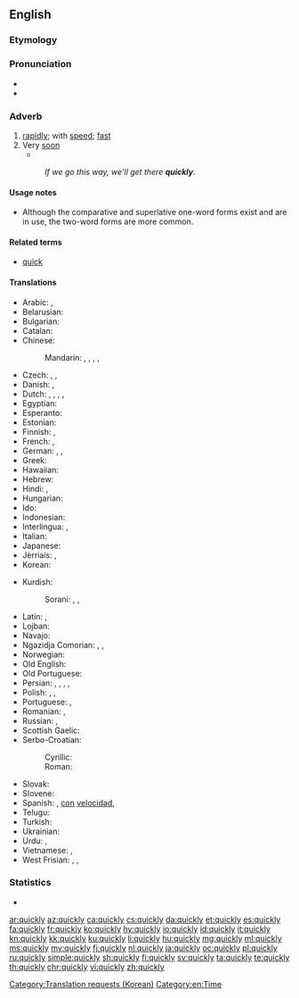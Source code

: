 ==English==

===Etymology===
{{suffix|quick|ly|lang=en}}

===Pronunciation===
* {{IPA|/ˈkwɪkli/|lang=en}}
* {{audio|en-us-quickly.ogg|Audio (US)|lang=en}}

===Adverb===
{{en-adv|quicker}}

# [[rapidly]]; with [[speed]]; [[fast]]
# Very [[soon]]
#* {{quote-news
|year=2011
|date=November 3
|author=Chris Bevan
|title=Rubin Kazan   1 - 0   Tottenham
|work=BBC Sport
|url=http://news.bbc.co.uk/sport2/hi/football/europe/15472973.stm
|page=
|passage=Another Karadeniz cross led to Cudicini's first save of the night, with the Spurs keeper making up for a weak punch by brilliantly pushing away Christian Noboa's snap-shot.<br>Two more top-class stops followed '''quickly''' afterwards, first from Natcho's rasping shot which was heading into the top corner, and then to deny Ryazantsev at his near post.}}
#: ''If we go this way, we'll get there '''quickly'''.''

====Usage notes====
* Although the comparative and superlative one-word forms exist and are in use, the two-word forms are more common.

====Related terms====
* [[quick]] {{qualifier|adjective}}

====Translations====
{{trans-top|rapidly, fast}}
* Arabic: {{t|ar|سرعة|tr=bi-súrʿa|alt=بسرعة|sc=Arab}}, {{t|ar|عاجلاً|tr=ʿāxilan|sc=Arab}}
* Belarusian: {{t|be|хутка|tr=xútka|sc=Cyrl}}
* Bulgarian: {{t+|bg|бързо|n|tr=bǎ̀rzo|sc=Cyrl}}
* Catalan: {{t+|ca|ràpidament}}
* Chinese:
*: Mandarin: {{t+|cmn|迅速|alt=迅速地|tr=xùnsù de|sc=Hani}}, {{t+|cmn|快速|alt=快速地|tr=kuàisù de|sc=Hani}}, {{t+|cmn|急速|alt=急速地|tr=jísù de|sc=Hani}}, {{t|cmn|趕快|alt=趕快地|sc=Hani}}, {{t+|cmn|赶快|alt=赶快地|tr=gǎnkuài de|sc=Hani}}
* Czech: {{t+|cs|rychle}}, {{t|cs|honem}}, {{t|cs|valem}}
* Danish: {{t+|da|hurtig}}, {{t|da|hurtigt}}
* Dutch: {{t+|nl|snel}}, {{t+|nl|vlug}}, {{t+|nl|gauw}}, {{t+|nl|spoedig}}, {{t|nl|gezwind}}
* Egyptian: {{t|egy|As}}
* Esperanto: {{t|eo|rapide}}
* Estonian: {{t+|et|kiiresti}}
* Finnish: {{t+|fi|nopeasti}}, {{t+|fi|äkkiä}}
* French: {{t+|fr|rapidement}}, {{t+|fr|vite}}
* German: {{t+|de|schnell}}, {{t+|de|rasch}}, {{t+|de|geschwind}}
* Greek: {{t+|el|γρήγορα}}
* Hawaiian: {{t|haw|wikiwiki}}
* Hebrew: {{t+|he|מהר|tr=mahér}}
* Hindi: {{t|hi|झटपट|tr=jhațpaț|sc=Deva}}, {{t+|hi|जल्दी|tr=jaldī se|alt=जल्दी से|sc=Deva}}
* Hungarian: {{t+|hu|gyorsan}}
* Ido: {{t+|io|rapide}}
* Indonesian: {{t|id|dengan cepat}}
* Interlingua: {{t|ia|rapido}}, {{t|ia|rapidemente}}
* Italian: {{t+|it|rapidamente|m}}
* Japanese: {{t+|ja|はやい|tr=[[はやく]], hayaku|alt=速く|sc=Jpan}}
* Jèrriais: {{t|roa-jer|vite}}, {{t|roa-jer|rapidement}}
* Korean: {{t+|ko|빨리|sc=Kore}}
{{trans-mid}}
* Kurdish:
*: Sorani: {{t|ku|به‌هه‌ڵه‌داوان}}, {{t|ku|به‌ په‌له‌وه‌}}, {{t|ku|به‌گورجی}}
* Latin: {{t|la|cito}}, {{t|la|celeriter}}
* Lojban: {{t+|jbo|sutra}}
* Navajo: {{t|nv|hah}}
* Ngazidja Comorian: {{t|zdj|ha mbwiri}}, {{t|zdj|ha haraka}}, {{t|zdj|haraka}}
* Norwegian: {{t+|no|fort}}
* Old English: {{t|ang|hrædlīċe}}
* Old Portuguese: {{t|roa-opt|toste}}
* Persian: {{t+|fa|تند|tr=tond|sc=fa-Arab}}, {{t|fa|به‌سرعت|tr=be-sor'at|sc=fa-Arab}}, {{t+|fa|سریعا|tr=sari'an|alt=سریعاً|sc=fa-Arab}}, {{t+|fa|جلدی|tr=jaldi|sc=fa-Arab}} {{qualifier|informal}}, {{t|fa|به‌تندی|tr=be-tondi|sc=fa-Arab}}
* Polish: {{t+|pl|szybko}}, {{t+|pl|prędko}}, {{t|pl|bystro}}
* Portuguese: {{t+|pt|rápido}}, {{t+|pt|rapidamente}}
* Romanian: {{t+|ro|rapid}}, {{t+|ro|repede}}
* Russian: {{t+|ru|быстро|tr=býstro}}, {{t+|ru|скоро|tr=skóro|sc=Cyrl}}
* Scottish Gaelic: {{t|gd|gu grad}}
* Serbo-Croatian:
*: Cyrillic: {{t|sh|брзо}}
*: Roman: {{t+|sh|brzo}}
* Slovak: {{t|sk|rýchlo}}
* Slovene: {{t|sl|hítro}}
* Spanish: {{t+|es|rápido}}, [[con]] [[velocidad]], {{t+|es|rápidamente}}
* Telugu: {{t+|te|త్వరగా|tr=tvaragaa}}
* Turkish: {{t+|tr|çabuk}}
* Ukrainian: {{t+|uk|швидко|tr=švýdko|sc=Cyrl}}
* Urdu: {{t|ur|جلدی|tr=jaldī se|alt=جلدی سے|sc=ur-Arab}}, {{t|ur|جلدی|tr=jaldī|sc=ur-Arab}}
* Vietnamese: {{t+|vi|nhanh}}, {{t+|vi|mau}}
* West Frisian: {{t|fy|hurd}}, {{t|fy|fluch}}, {{t+|fy|gau}}
{{trans-bottom}}

===Statistics===
* {{rank|step|turning|village|813|quickly|lie|supposed|original}}

[[Category:Translation requests (Korean)]]
[[Category:en:Time]]

[[ar:quickly]]
[[az:quickly]]
[[ca:quickly]]
[[cs:quickly]]
[[da:quickly]]
[[et:quickly]]
[[es:quickly]]
[[fa:quickly]]
[[fr:quickly]]
[[ko:quickly]]
[[hy:quickly]]
[[io:quickly]]
[[id:quickly]]
[[it:quickly]]
[[kn:quickly]]
[[kk:quickly]]
[[ku:quickly]]
[[li:quickly]]
[[hu:quickly]]
[[mg:quickly]]
[[ml:quickly]]
[[ms:quickly]]
[[my:quickly]]
[[fj:quickly]]
[[nl:quickly]]
[[ja:quickly]]
[[oc:quickly]]
[[pl:quickly]]
[[ru:quickly]]
[[simple:quickly]]
[[sh:quickly]]
[[fi:quickly]]
[[sv:quickly]]
[[ta:quickly]]
[[te:quickly]]
[[th:quickly]]
[[chr:quickly]]
[[vi:quickly]]
[[zh:quickly]]